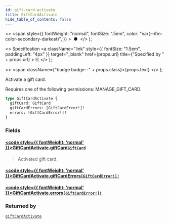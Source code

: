 ```yaml
---
id: gift-card-activate
title: GiftCardActivate
hide_table_of_contents: false
---
```


  <>
    <span
      style={{
        fontWeight: "normal",
        fontSize: ".5em",
        color: "var(--ifm-color-secondary-darkest)",
      }}
    >
      &nbsp;●&nbsp;
    </span>
  </>
);

  <>
    Specification
    <a
      className="link"
      style={{ fontSize: "1.5em", paddingLeft: "4px" }}
      target="\_blank"
      href={props.url}
      title={"Specified by " + props.url}
    >
      ⎘
    </a>
  </>
);

  <>
    <span className={"badge badge--" + props.class}>{props.text}</span>
  </>
);

Activate a gift card.

Requires one of the following permissions: MANAGE_GIFT_CARD.

```graphql
type GiftCardActivate {
  giftCard: GiftCard
  giftCardErrors: [GiftCardError!]!
  errors: [GiftCardError!]!
}
```

### Fields

#### [<code style={{ fontWeight: 'normal' }}>GiftCardActivate.<b>giftCard</b></code>](#)<Bullet />[`GiftCard`](../../../storefront/gift-cards/objects/gift-card) <Badge class="secondary" text="object"/>

> Activated gift card.

#### [<code style={{ fontWeight: 'normal' }}>GiftCardActivate.<b>giftCardErrors</b></code>](#)<Bullet />[`[GiftCardError!]!`](../../../storefront/gift-cards/objects/gift-card-error) <Badge class="secondary" text="non-null"/> <Badge class="secondary" text="object"/>

>

#### [<code style={{ fontWeight: 'normal' }}>GiftCardActivate.<b>errors</b></code>](#)<Bullet />[`[GiftCardError!]!`](../../../storefront/gift-cards/objects/gift-card-error) <Badge class="secondary" text="non-null"/> <Badge class="secondary" text="object"/>

>

### Returned by

[`giftCardActivate`](../../../storefront/gift-cards/mutations/gift-card-activate) <Badge class="secondary" text="mutation"/>

